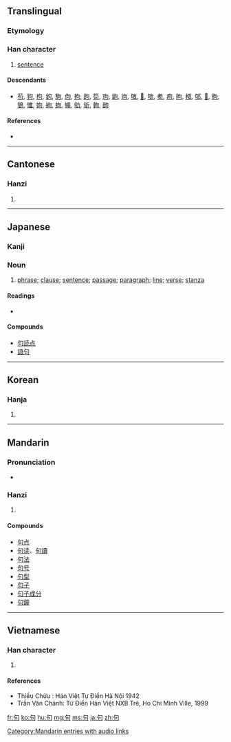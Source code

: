 {{also|可}}
==Translingual==
{{stroke order|strokes=5}}

===Etymology===
{{Han compound|丩|口|c1=p|c2=s|ls=psc}}

===Han character===
{{Han char|rn=30|rad=口|as=02|sn=5|four=2762<sub>0</sub>|canj=心口 (PR)}}

# [[sentence]]

====Descendants====
* [[苟]], [[狗]], [[枸]], [[鉤]], [[駒]], [[佝]], [[拘]], [[跔]], [[笱]], [[玽]], [[鼩]], [[竘]], [[敂]], [[𦐛]], [[欨]], [[耇]], [[痀]], [[昫]], [[䅓]], [[邭]], [[𠛎]], [[朐]], [[鴝]], [[雊]], [[姁]], [[絇]], [[蚼]], [[䵶]], [[劬]], [[斪]], [[軥]], [[䣱]]

====References====
* {{Han ref|kx=0171.110|dkj=03234|dj=0382.010|hdz=10571.030|uh=53E5|ud=21477|bh=A579|bd=42361}}

----

==Cantonese==

===Hanzi===
{{yue-hanzi|jyut=|y=geui3}}

# {{defn|Cantonese|sort=口02}}

----

==Japanese==

===Kanji===
{{ja-kanji|grade=5|rs=口02}}

===Noun===
{{ja-noun|k|hira=く|rom=ku}}

# [[phrase]]; [[clause]]; [[sentence]]; [[passage]]; [[paragraph]]; [[line]]; [[verse]]; [[stanza]] 

====Readings====
* {{ja-readings|on=[[く]] (ku), [[こう]] (kō)|kun=}}

====Compounds====
* [[句読点]]
* [[語句]]

----

==Korean==

===Hanja===
{{ko-hanja|hangeul=[[구]], [[귀]]|rv=gu, gwi|mr=ku, kwi}}

# {{defn|Korean|sort=口02}}

----

==Mandarin==

===Pronunciation===
*{{audio|zh-jù.ogg|audio}}

===Hanzi===
{{cmn-hanzi|pin=[[jù]] ([[ju4]])|wg=chü<sup>4</sup>}}

# {{defn|Mandarin|sort=口02}}

====Compounds====
* [[句点]]
* [[句读]]、[[句讀]]
* [[句法]]
* [[句号]]
* [[句型]]
* [[句子]]
* [[句子成分]]
* [[句鐘]]

[[Category:Mandarin entries with audio links]]
----

==Vietnamese==

===Han character===
{{vi-hantu|[[cú]], [[câu]], [[cấu]]|rs=口02}}

# {{defn|Vietnamese|sort=口02}}
====References====
* Thiều Chửu : Hán Việt Tự Điển  Hà Nội 1942
* Trần Văn Chánh: Từ Điển Hán Việt NXB Trẻ, Ho Chi Minh Ville, 1999

[[fr:句]]
[[ko:句]]
[[hu:句]]
[[mg:句]]
[[ms:句]]
[[ja:句]]
[[zh:句]]